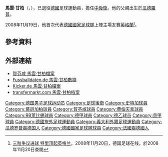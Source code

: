 {{noteta
|G1=德甲|G2=意甲|G3=足球|G4=uefa
|T=zh-hans:马文·康珀;zh-hk:馬雲·甘柏;zh-tw:馬文·康珀;
|1=zh-hans:马文·康珀;zh-hk:馬雲·甘柏;zh-tw:馬文·康珀;
}}
{{Infobox Football biography
| playername          = 馬雲·甘柏<br />''Marvin Compper''
| fullname            = Marvin Compper
| image               = [[File:Marvin_Compper_5.jpg|250 px]]
| dateofbirth         = {{birth date and age|1985|6|14}} 
 | birth_place          = [[西德|西德]][[蒂宾根|蒂宾根]]
| height              = {{height|m=1.85}}
 | currentclub          =
 | clubnumber           = 
| position            = [[中後衛|中後衛]]
| youthyears          = 
 | youthyears1   =                 | youthclubs1 = SV Bühl
 | youthyears2   =                 | youthclubs2 = SV 03 Tübingen
 | youthyears3   = {{0|0000}}–2002 | youthclubs3 = [[斯图加特体育俱乐部|斯图加特]]
 | youthyears4   = 2002–2003       | youthclubs4 = [[门兴格拉德巴赫足球俱乐部|门兴格拉德巴赫]]
 | years1 = 2003–2007 | clubs1 = [[门兴格拉德巴赫足球俱乐部|门兴格拉德巴赫二隊]] | caps1 = 50  | goals1 = 5
 | years2 = 2005–2008 | clubs2 = [[门兴格拉德巴赫足球俱乐部|门兴格拉德巴赫]]    | caps2 = 31  | goals2 = 0
 | years3 = 2008–2013 | clubs3 = [[賀芬咸1899體育會|賀芬咸]]             | caps3 = 140 | goals3 = 6
 | years4 = 2013–2014 | clubs4 = [[佛罗伦萨足球俱乐部|佛罗伦萨]]   | caps4 = 16  | goals4 = 0
 | years5 = 2014–2017 | clubs5 = [[RB莱比锡|RB莱比锡]]                  | caps5 = 77  | goals5 = 5
 | years6 = 2018–2019 | clubs6 = [[凯尔特人足球俱乐部|凯尔特人]]          | caps6 = 0   | goals6 = 0
 | years7 = 2019–2020 | clubs7 = [[MSV杜伊斯堡|杜伊斯堡]]          | caps7 = 23 | goals7 = 1
 | nationalyears1 = 2005 | nationalteam1 = [[德国20岁以下国家足球队|德国U20]] | nationalcaps1 = 3 | nationalgoals1 = 0
 | nationalyears2 = 2008 | nationalteam2 = [[德國國家足球隊|德國]]              | nationalcaps2 = 1 | nationalgoals2 = 0
 | manageryears1 = 2020–2021 | managerclubs1 = [[MSV杜伊斯堡|杜伊斯堡]] (助教)
 | manageryears2 = 2021–2022 | managerclubs2 = [[莫斯科火車頭足球俱樂部|莫斯科火車頭]] (助教)
 | manageryears3 = 2022–     | managerclubs3 = [[莫斯科火車頭足球俱樂部|莫斯科火車頭]] (看守領隊)
| pcupdate            = 2020年8月1日
| ntupdate            = 2008年11月20日
}}

'''馬雲·甘柏'''（{{lang-de|Marvin Compper}}，{{bd|1985年|6月14日|||Compper}}），已退役[[德國|德國]]足球運動員，擔任[[中後衛|中後衛]]。他的父親出生於[[瓜德羅普|瓜德羅普]]。

2008年11月19日，他首次代表[[德國國家足球隊|德國國家足球隊]]上陣主場友賽[[英格蘭足球代表隊|英格蘭]]<small><ref>{{zh-hans}} [http://www.dfo.cn/dfo/show.asp?id=8503 三粒争议进球 特里顶起英格兰]{{dead link|date=2018年5月 |bot=InternetArchiveBot |fix-attempted=yes }}，2008年11月20日，德国足球在线，於2008年11月20日查閱</ref></small>。

== 參考資料 ==
<div class="references-small">
<references />
</div>

== 外部連結 ==
* [https://web.archive.org/web/20090802091140/http://www.tsg-hoffenheim.de/2TSG1_marvinCompper.php 賀芬咸 馬雲·甘柏檔案] {{de icon}}
* [http://www.fussballdaten.de/spieler/comppermarvin/ Fussballdaten.de  馬雲·甘柏數據] {{Wayback|url=http://www.fussballdaten.de/spieler/comppermarvin/ |date=20160304132935 }} {{de icon}}
* [http://www.kicker.de/fussball/bundesliga/vereine/spielersteckbrief/object/34173/saison/2006-07 Kicker.de 馬雲·甘柏檔案] {{Wayback|url=http://www.kicker.de/fussball/bundesliga/vereine/spielersteckbrief/object/34173/saison/2006-07 |date=20080514211453 }} {{de icon}}
* [https://www.transfermarkt.com/marvin-compper/leistungsdaten/spieler/9340 transfermarkt.com 馬雲·甘柏档案] {{Wayback|url=https://www.transfermarkt.com/marvin-compper/leistungsdaten/spieler/9340 |date=20210112065551 }}

{{DEFAULTSORT:Compper, Marvin}}
[[Category:德国男子足球运动员|Category:德国男子足球运动员]]
[[Category:足球後衛|Category:足球後衛]]
[[Category:史特加球員|Category:史特加球員]]
[[Category:慕遜加柏球員|Category:慕遜加柏球員]]
[[Category:賀芬咸球員|Category:賀芬咸球員]]
[[Category:費倫天拿球員|Category:費倫天拿球員]]
[[Category:RB萊比錫球員|Category:RB萊比錫球員]]
[[Category:德甲球員|Category:德甲球員]]
[[Category:德乙球员|Category:德乙球员]]
[[Category:意甲球員|Category:意甲球員]]
[[Category:德國旅外足球運動員|Category:德國旅外足球運動員]]
[[Category:義大利外籍足球運動員|Category:義大利外籍足球運動員]]
[[Category:瓜德罗普裔德国人|Category:瓜德罗普裔德国人]]
[[Category:德國國家足球隊球員|Category:德國國家足球隊球員]]
[[Category:法國裔德國人|Category:法國裔德國人]]